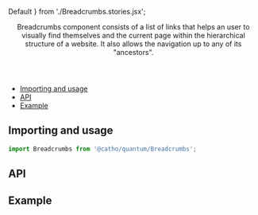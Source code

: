 


  Default
} from './Breadcrumbs.stories.jsx';

<Meta title="Breadcrumbs" component={Breadcrumbs} />

<Header title="Breadcrumbs">
  Breadcrumbs component consists of a list of links that helps an user to visually find themselves and the current page within the hierarchical structure of a website. It also allows the navigation up to any of its "ancestors".
</Header>

- [Importing and usage](#importing)
- [API](#api)
- [Example](#example)

## <a id="importing"></a>Importing and usage

```js
import Breadcrumbs from '@catho/quantum/Breadcrumbs';
```



## <a id="api"></a>API

<ArgsTable of={Breadcrumbs} />


## <a id="example"></a>Example

<Canvas>
  <Story story={Default} />
</Canvas>

